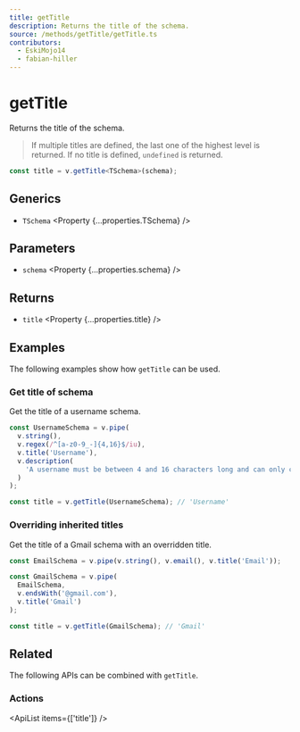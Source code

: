 ```yaml
---
title: getTitle
description: Returns the title of the schema.
source: /methods/getTitle/getTitle.ts
contributors:
  - EskiMojo14
  - fabian-hiller
---
```



# getTitle

Returns the title of the schema.

> If multiple titles are defined, the last one of the highest level is returned. If no title is defined, `undefined` is returned.

```ts
const title = v.getTitle<TSchema>(schema);
```

## Generics

- `TSchema` <Property {...properties.TSchema} />

## Parameters

- `schema` <Property {...properties.schema} />

## Returns

- `title` <Property {...properties.title} />

## Examples

The following examples show how `getTitle` can be used.

### Get title of schema

Get the title of a username schema.

```ts
const UsernameSchema = v.pipe(
  v.string(),
  v.regex(/^[a-z0-9_-]{4,16}$/iu),
  v.title('Username'),
  v.description(
    'A username must be between 4 and 16 characters long and can only contain letters, numbers, underscores and hyphens.'
  )
);

const title = v.getTitle(UsernameSchema); // 'Username'
```

### Overriding inherited titles

Get the title of a Gmail schema with an overridden title.

```ts
const EmailSchema = v.pipe(v.string(), v.email(), v.title('Email'));

const GmailSchema = v.pipe(
  EmailSchema,
  v.endsWith('@gmail.com'),
  v.title('Gmail')
);

const title = v.getTitle(GmailSchema); // 'Gmail'
```

## Related

The following APIs can be combined with `getTitle`.

### Actions

<ApiList items={['title']} />
